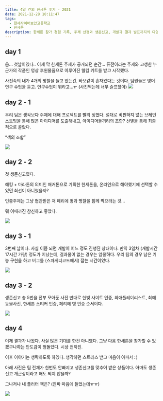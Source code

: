 ```yaml
---
title: 4일 간의 한세톤 후기 - 2021
date: 2021-12-28 10:11:47
tags:
  - 한세사이버보안고등학교
  - 한세톤
description: 한세톤 참가 경험 기록, 주제 선정과 생존신고, 개발과 결과 발표까지의 다양한 활동과 감정 담긴 이야기
---
```


## day 1

음… 첫날이였다..
이제 막 한세톤 주제가 공개되던 순간…
퓨전이라는 주제와 고생한 누군가의 작품인 영상
후원물품으로 이루어진 웰컴 키트를 받고 시작했다.

사진속의 내가 4개의 명찰을 들고 있는건,
바보같이 혼자왔다는 것이다.
팀원들은 영어 연구 수업을 듣고.
연구수업이 뭐라고…ㅠ (사진찍는데 너무 슬프잖아)
![](./images/269771111_2981673952044528_5264405944504277426_n.jpg)

## day 2 ‑ 1

우리 팀은 생각보다 주제에 대해 프로젝트를 빨리 정했다.
절대로 비판하지 않는 브레인스토밍을 통해 많은 아이디어를 도출해내고, 아이디어들끼리의 조합? 선별을 통해 최종적으로 골랐다.

“색의 조합”

![](./images/269879534_1626945470980774_7622987476218625795_n.jpg)

## day 2 ‑ 2

첫 생존신고였다.

해킹 + 마라톤의 의미인 해커톤으로 기획한 한세톤을,
온라인으로 해야했기에 선택할 수 있던 최선이 아니였을까?

인증주제는 그냥 협찬받은 저 페리에 병과 명찰을 함께 찍으라는 것…

뭐 이때까진 참신하고 좋았다.

![](./images/270002297_1070912913698200_3374662937732918822_n.jpg)

## day 3 ‑ 1

3번째 날이다.
사실 이쯤 되면 개발이 어느 정도 진행된 상태이다.
만약 3일차 (개발시간 17시간 가량) 정도가 지났는데,
결과물이 없는 경우는 암물하다.
우리 팀의 경우 남은 기능 구현을 하고 버그를 (스파게티코드에서) 잡는 시간이였다.

![](./images/269928441_891771398199829_3015044252269100535_n.jpg)

## day 3 ‑ 2

생존신고 총 5번을 전부 모아둔 사진
반대로 한빛 사이트 인증, 최애플레이리스트, 최애동물사진, 한세톤 스티커 인증, 페리에 병 인증 순서이다.

![](./images/270013322_1100425070729440_4245180155819497228_n.jpg)

## day 4

이제 결과가 나왔다.
사실 많은 기대를 한건 아니였다.
그냥 다음 한세톤을 참가할 수 있겠구나하는 안도감이 맴돌았다.
시상 전까진.

이후 이야기는 생략하도록 하겠다.
생각하면 스트레스 받고 마음이 아파서 :(

아래 사진은 팀 전체가 한번도 안빠지고 생존신고를 맞추어 받은 상품이다.
아마도 생존신고 개근상이라고 해도 되지 않을까?

그나저나 내 플러터 책은? (진짜 마음에 들었는데ㅠㅠ)

![](./images/270003018_468564654795340_5118034105271711017_n.jpg)
